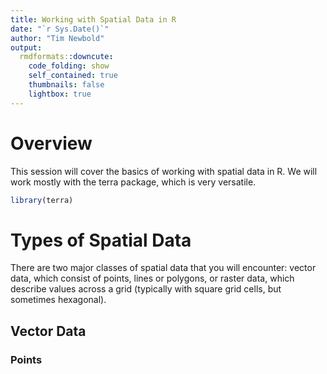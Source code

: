 ```yaml
---
title: Working with Spatial Data in R
date: "`r Sys.Date()`"
author: "Tim Newbold"
output:
  rmdformats::downcute:
    code_folding: show
    self_contained: true
    thumbnails: false
    lightbox: true
---
```


# Overview

This session will cover the basics of working with spatial data in R. We will work mostly with the terra package, which is very versatile.

```r
library(terra)
```

# Types of Spatial Data

There are two major classes of spatial data that you will encounter: vector data, which consist of points, lines or polygons, or raster data, which describe values across a grid (typically with square grid cells, but sometimes hexagonal).

## Vector Data

### Points


